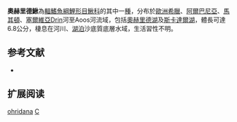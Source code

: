 {{Speciesbox 
| taxon = Cobitis ohridana
| status = LC
| status_system = IUCN3.1
| authority = [[Karaman|Karaman]], 1928
| synonyms = *''Cobitis taenia ohridana, Karaman, 1928''
}}
'''奧赫里德鰍'''為[[輻鰭魚綱|輻鰭魚綱]][[鯉形目|鯉形目]][[鰍科|鰍科]]的其中一[[種|種]]，分布於[[歐洲|歐洲]][[希臘|希臘]]、[[阿爾巴尼亞|阿爾巴尼亞]]、[[馬其頓|馬其頓]]、[[塞爾維亞|塞爾維亞]]Drin河至Aoos河流域，包括[[奧赫里德湖|奧赫里德湖]]及[[斯卡達爾湖|斯卡達爾湖]]，體長可達6.8公分，棲息在河川、[[湖泊|湖泊]]沙底質底層水域，生活習性不明。

== 参考文献 ==
{{refbegin}}
*{{FishBase_species|genus=Cobitis|species=ohridana|year=2014|month=2}}
{{refend}}

== 扩展阅读 ==
{{refbegin}}
{{wikispecies-inline|Cobitis ohridana|奧赫里德鰍}}
{{refend}}
{{Taxonbar|from=Q5138918}}

[[Category:花鳅属|ohridana]]
[[Category:1928年描述的魚類|C]]

{{魚類小作品}}